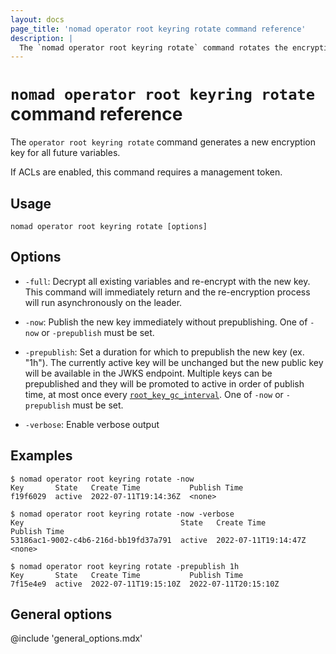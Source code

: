 ```yaml
---
layout: docs
page_title: 'nomad operator root keyring rotate command reference'
description: |
  The `nomad operator root keyring rotate` command rotates the encryption key by generating a new encryption key for all future variables.
---
```


# `nomad operator root keyring rotate` command reference

The `operator root keyring rotate` command generates a new encryption key for
all future variables.

If ACLs are enabled, this command requires a management token.

## Usage

```plaintext
nomad operator root keyring rotate [options]
```

## Options

- `-full`: Decrypt all existing variables and re-encrypt with the new key. This
  command will immediately return and the re-encryption process will run
  asynchronously on the leader.

- `-now`: Publish the new key immediately without prepublishing. One of `-now`
  or `-prepublish` must be set.

- `-prepublish`: Set a duration for which to prepublish the new key
  (ex. "1h"). The currently active key will be unchanged but the new public key
  will be available in the JWKS endpoint. Multiple keys can be prepublished and
  they will be promoted to active in order of publish time, at most once every
  [`root_key_gc_interval`][]. One of `-now` or `-prepublish` must be set.

- `-verbose`: Enable verbose output

## Examples

```shell-session
$ nomad operator root keyring rotate -now
Key       State   Create Time           Publish Time
f19f6029  active  2022-07-11T19:14:36Z  <none>

$ nomad operator root keyring rotate -now -verbose
Key                                   State   Create Time           Publish Time
53186ac1-9002-c4b6-216d-bb19fd37a791  active  2022-07-11T19:14:47Z  <none>

$ nomad operator root keyring rotate -prepublish 1h
Key       State   Create Time           Publish Time
7f15e4e9  active  2022-07-11T19:15:10Z  2022-07-11T20:15:10Z
```

## General options

@include 'general_options.mdx'

[`root_key_gc_interval`]: /nomad/docs/configuration/server#root_key_gc_interval
